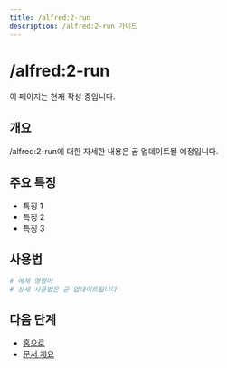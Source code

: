 ```yaml
---
title: /alfred:2-run
description: /alfred:2-run 가이드
---
```


# /alfred:2-run

이 페이지는 현재 작성 중입니다.

## 개요

/alfred:2-run에 대한 자세한 내용은 곧 업데이트될 예정입니다.

## 주요 특징

- 특징 1
- 특징 2
- 특징 3

## 사용법

```bash
# 예제 명령어
# 상세 사용법은 곧 업데이트됩니다
```

## 다음 단계

- [홈으로](/ko)
- [문서 개요](/ko/introduction/overview)

